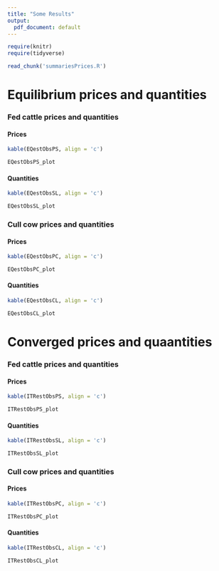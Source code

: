 ```yaml
---
title: "Some Results"
output:
  pdf_document: default
---
```



```r
require(knitr)
require(tidyverse)
```

```r
read_chunk('summariesPrices.R')
```

# Equilibrium prices and quantities


### Fed cattle prices and quantities

#### Prices
```r
kable(EQestObsPS, align = 'c')
```

```r
EQestObsPS_plot
```




#### Quantities
```r
kable(EQestObsSL, align = 'c')
```



```r
EQestObsSL_plot
```



### Cull cow prices and quantities

#### Prices
```r
kable(EQestObsPC, align = 'c')
```


```r
EQestObsPC_plot
```


#### Quantities
```r
kable(EQestObsCL, align = 'c')
```

```r
EQestObsCL_plot
```


# Converged prices and quaantities


### Fed cattle prices and quantities

#### Prices
```r
kable(ITRestObsPS, align = 'c')
```

```r
ITRestObsPS_plot
```


#### Quantities
```r
kable(ITRestObsSL, align = 'c')
```

```r
ITRestObsSL_plot
```

### Cull cow prices and quantities

#### Prices
```r
kable(ITRestObsPC, align = 'c')
```

```r
ITRestObsPC_plot
```


#### Quantities
```r
kable(ITRestObsCL, align = 'c')
```

```r
ITRestObsCL_plot
```



